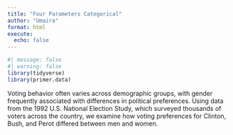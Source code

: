 ```yaml
---
title: "Four Parameters Categorical"
author: "Umaira"
format: html
execute: 
  echo: false
---
```



```r
#| message: false
#| warning: false
library(tidyverse)
library(primer.data)
```

Voting behavior often varies across demographic groups, with gender frequently associated with differences in political preferences.
Using data from the 1992 U.S. National Election Study, which surveyed thousands of voters across the country, we examine how voting preferences for Clinton, Bush, and Perot differed between men and women.
